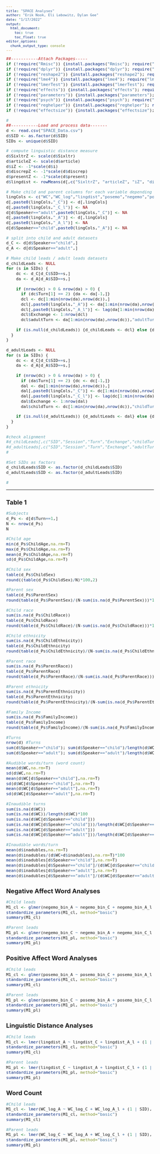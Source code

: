```yaml
---
title: "SPACE Analyses"
author: "Erik Nook, Eli Lebowitz, Dylan Gee"
date: "1/17/2022"
output: 
  html_document:
    toc: true
    toc_float: true
editor_options: 
  chunk_output_type: console
---
```


<style type="text/css">

body{ /* Normal  */
font-size: 11px;
}
code.r{ /* Code block */
font-size: 11px;
}
pre { /* Code block - determines code spacing between lines */
font-size: 11px;
}
</style>

```r
##-----------Attach Packages-----
if (!require("Rmisc")) {install.packages("Rmisc"); require("Rmisc")}
if (!require("dplyr")) {install.packages("dplyr"); require("dplyr")} 
if (!require("reshape2")) {install.packages("reshape2"); require("reshape2")} 
if (!require("lme4")) {install.packages("lme4"); require("lme4")} 
if (!require("lmerTest")) {install.packages("lmerTest"); require("lmerTest")} 
if (!require("effects")) {install.packages("effects"); require("effects")} 
if (!require("parameters")) {install.packages("parameters"); require("parameters")}
if (!require("psych")) {install.packages("psych"); require("psych")}
if (!require("reghelper")) {install.packages("reghelper"); require("reghelper")}
if (!require("effectsize")) {install.packages("effectsize"); require("effectsize")}

#
##-----------Load and process data-------
d <- read.csv("SPACE_Data.csv")
d$SID <- as.factor(d$SID)
SIDs <- unique(d$SID)

# compute linguistic distance measure
d$SixltrZ <- scale(d$Sixltr)
d$articleZ <- scale(d$article)
d$iZ <- -1*scale(d$i)
d$discrepZ <- -1*scale(d$discrep)
d$presentZ <- -1*scale(d$present)
d$lingdist <- rowMeans(d[,c("SixltrZ", "articleZ", "iZ", "discrepZ", "presentZ")])

# Make child and parent columns for each variable depending on speaker
lingCols <- c("WC","WC_log","lingdist","posemo","negemo","posemo_bin","negemo_bin")
d[,paste0(lingCols,"_C")] <- d[,lingCols]
d[,paste0(lingCols,"_C_l")] <- NA
d[d$Speaker=="adult",paste0(lingCols,"_C")] <- NA
d[,paste0(lingCols,"_A")] <- d[,lingCols]
d[,paste0(lingCols,"_A_l")] <- NA
d[d$Speaker=="child",paste0(lingCols,"_A")] <- NA

# split into child and adult datasets
d_C <- d[d$Speaker=="child",]
d_A <- d[d$Speaker=="adult",]

# Make child leads / adult leads datasets
d_childLeads <- NULL
for (s in SIDs) {
    dc <- d_C[d_C$SID==s,]
    da <- d_A[d_A$SID==s,]

    if (nrow(dc) > 0 & nrow(da) > 0) {
      if (dc$Turn[1] == 2) {da <- da[-1,]}
      dcl <- dc[1:min(nrow(da),nrow(dc)),]
      dcl[,paste0(lingCols,"_A")] <- da[1:min(nrow(da),nrow(dc)),paste0(lingCols,"_A")]
      dcl[,paste0(lingCols,"_A_l")] <- lag(da[1:min(nrow(da),nrow(dc)),paste0(lingCols,"_A")])
      dcl$Exchange <- 1:nrow(dcl)
      dcl$adultTurn <- da[1:min(nrow(da),nrow(dc)),"adultTurn"]

    if (is.null(d_childLeads)) {d_childLeads <- dcl} else {d_childLeads <- rbind(d_childLeads,dcl)}
  }
}

d_adultLeads <- NULL
for (s in SIDs) {
    dc <- d_C[d_C$SID==s,]
    da <- d_A[d_A$SID==s,]

    if (nrow(dc) > 0 & nrow(da) > 0) {
      if (da$Turn[1] == 2) {dc <- dc[-1,]}
      dal <- da[1:min(nrow(da),nrow(dc)),]
      dal[,paste0(lingCols,"_C")] <- dc[1:min(nrow(da),nrow(dc)),paste0(lingCols,"_C")]
      dal[,paste0(lingCols,"_C_l")] <- lag(dc[1:min(nrow(da),nrow(dc)),paste0(lingCols,"_C")])
      dal$Exchange <- 1:nrow(dal)
      dal$childTurn <- dc[1:min(nrow(da),nrow(dc)),"childTurn"]

    if (is.null(d_adultLeads)) {d_adultLeads <- dal} else {d_adultLeads <- rbind(d_adultLeads,dal)}
  }
}

#check alignment
#d_childLeads[,c("SID","Session","Turn","Exchange","childTurn","adultTurn","WC_A","WC_A_l")]
#d_adultLeads[,c("SID","Session","Turn","Exchange","adultTurn","childTurn","WC_C","WC_C_l")]
# 

#Set SIDs as factors
d_childLeads$SID <- as.factor(d_childLeads$SID)
d_adultLeads$SID <- as.factor(d_adultLeads$SID)

#
```

***  
  

## Table 1

``` r
#Subjects 
d_Ps <- d[d$Turn==1,]
N <- nrow(d_Ps)
N

#Child age
min(d_Ps$ChildAge,na.rm=T)
max(d_Ps$ChildAge,na.rm=T)
mean(d_Ps$ChildAge,na.rm=T)
sd(d_Ps$ChildAge,na.rm=T)

#Child sex
table(d_Ps$ChildSex)
round((table(d_Ps$ChildSex)/N)*100,2)

#Parent sex
table(d_Ps$ParentSex)
round(table(d_Ps$ParentSex)/(N-sum(is.na(d_Ps$ParentSex)))*100,2)

#Child race
sum(is.na(d_Ps$ChildRace))
table(d_Ps$ChildRace)
round(table(d_Ps$ChildRace)/(N-sum(is.na(d_Ps$ChildRace)))*100,2)

#Child ethnicity
sum(is.na(d_Ps$ChildEthnicity))
table(d_Ps$ChildEthnicity)
round(table(d_Ps$ChildEthnicity)/(N-sum(is.na(d_Ps$ChildEthnicity)))*100,2)

#Parent race
sum(is.na(d_Ps$ParentRace))
table(d_Ps$ParentRace)
round(table(d_Ps$ParentRace)/(N-sum(is.na(d_Ps$ParentRace)))*100,2)

#Parent ethnicity
sum(is.na(d_Ps$ParentEthnicity))
table(d_Ps$ParentEthnicity)
round(table(d_Ps$ParentEthnicity)/(N-sum(is.na(d_Ps$ParentEthnicity)))*100,2)

#Family Income
sum(is.na(d_Ps$FamilyIncome))
table(d_Ps$FamilyIncome)
round(table(d_Ps$FamilyIncome)/(N-sum(is.na(d_Ps$FamilyIncome)))*100,2)

#Turns
nrow(d) #Turns
sum(d$Speaker=="child"); sum(d$Speaker=="child")/length(d$WC)*100 #Child turns
sum(d$Speaker=="adult"); sum(d$Speaker=="adult")/length(d$WC)*100 #Adult turns

#Audible words/turn (word count)
mean(d$WC,na.rm=T)
sd(d$WC,na.rm=T)
mean(d$WC[d$Speaker=="child"],na.rm=T)
sd(d$WC[d$Speaker=="child"],na.rm=T)
mean(d$WC[d$Speaker=="adult"],na.rm=T)
sd(d$WC[d$Speaker=="adult"],na.rm=T)

#Inaudible turns
sum(is.na(d$WC))
sum(is.na(d$WC))/length(d$WC)*100
sum(is.na(d$WC[d$Speaker=="child"]))
sum(is.na(d$WC[d$Speaker=="child"]))/length(d$WC[d$Speaker=="child"])*100
sum(is.na(d$WC[d$Speaker=="adult"]))
sum(is.na(d$WC[d$Speaker=="adult"]))/length(d$WC[d$Speaker=="child"])*100

#Inaudible words/turn
mean(d$inadubles,na.rm=T)
mean(d$inadubles/(d$WC+d$inadubles),na.rm=T)*100
mean(d$inadubles[d$Speaker=="child"],na.rm=T)
mean(d$inadubles[d$Speaker=="child"]/(d$WC[d$Speaker=="child"]+d$inadubles[d$Speaker=="child"]),na.rm=T)*100
mean(d$inadubles[d$Speaker=="adult"],na.rm=T)
mean(d$inadubles[d$Speaker=="adult"]/(d$WC[d$Speaker=="adult"]+d$inadubles[d$Speaker=="adult"]),na.rm=T)*100


```

  
  
## Negative Affect Word Analyses

``` r

#Child leads
M1_cl <- glmer(negemo_bin_A ~ negemo_bin_C + negemo_bin_A_l + (1 | SID), data = d_childLeads, family = binomial)
standardize_parameters(M1_cl, method="basic")
summary(M1_cl)

#Parent leads
M1_pl <- glmer(negemo_bin_C ~ negemo_bin_A + negemo_bin_C_l + (1 | SID), data = d_adultLeads, family = binomial)
standardize_parameters(M1_pl, method="basic")
summary(M1_pl)

```
  
  
## Positive Affect Word Analyses

``` r
#Child leads
M1_cl <- glmer(posemo_bin_A ~ posemo_bin_C + posemo_bin_A_l + (1 | SID), data = d_childLeads, family = binomial)
standardize_parameters(M1_cl, method="basic")
summary(M1_cl)

#Parent leads
M1_pl <- glmer(posemo_bin_C ~ posemo_bin_A + posemo_bin_C_l + (1 | SID), data = d_adultLeads, family = binomial)
standardize_parameters(M1_pl, method="basic")
summary(M1_pl)

```
  
  
  
## Linguistic Distance Analyses

``` r
#Child leads
M1_cl <- lmer(lingdist_A ~ lingdist_C + lingdist_A_l + (1 | SID), data = d_childLeads)
standardize_parameters(M1_cl, method="basic")
summary(M1_cl)

#Parent leads
M1_pl <- lmer(lingdist_C ~ lingdist_A + lingdist_C_l + (1 | SID), data = d_adultLeads)
standardize_parameters(M1_pl, method="basic")
summary(M1_pl)

```
  
  
## Word Count

``` r
#Child leads
M1_cl <- lmer(WC_log_A ~ WC_log_C + WC_log_A_l + (1 | SID), data = d_childLeads)
standardize_parameters(M1_cl, method="basic")
summary(M1_cl)

#Parent leads
M1_pl <- lmer(WC_log_C ~ WC_log_A + WC_log_C_l + (1 | SID), data = d_adultLeads)
standardize_parameters(M1_pl, method="basic")
summary(M1_pl)
```


